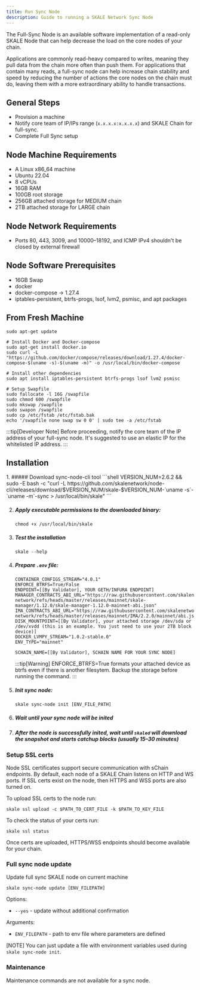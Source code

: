 ```yaml
---
title: Run Sync Node
description: Guide to running a SKALE Network Sync Node 
---
```


The Full-Sync Node is an available software implementation of a read-only SKALE Node that can help decrease the load on the core nodes of your chain.

Applications are commonly read-heavy compared to writes, meaning they pull data from the chain more often than push them. For applications that contain many reads, a full-sync node can help increase chain stability and speed by reducing the number of actions the core nodes on the chain must do, leaving them with a more extraordinary ability to handle transactions.

## General Steps

- Provision a machine
- Notify core team of IP/IPs range (`x.x.x.x:x.x.x.x`) and SKALE Chain for full-sync.
- Complete Full Sync setup

## Node Machine Requirements

* A Linux x86_64 machine
* Ubuntu 22.04
* 8 vCPUs
* 16GB RAM
* 100GB root storage
* 256GB attached storage for MEDIUM chain
* 2TB attached storage for LARGE chain

## Node Network Requirements

- Ports 80, 443, 3009, and 10000–18192, and ICMP IPv4 shouldn't be closed by external firewall

## Node Software Prerequisites

* 16GB Swap
* docker
* docker-compose → 1.27.4
* iptables-persistent, btrfs-progs, lsof, lvm2, psmisc, and apt packages


## From Fresh Machine

```shell
sudo apt-get update

# Install Docker and Docker-compose
sudo apt-get install docker.io
sudo curl -L "https://github.com/docker/compose/releases/download/1.27.4/docker-compose-$(uname -s)-$(uname -m)" -o /usr/local/bin/docker-compose

# Install other dependencies
sudo apt install iptables-persistent btrfs-progs lsof lvm2 psmisc

# Setup Swapfile
sudo fallocate -l 16G /swapfile
sudo chmod 600 /swapfile
sudo mkswap /swapfile
sudo swapon /swapfile
sudo cp /etc/fstab /etc/fstab.bak
echo '/swapfile none swap sw 0 0' | sudo tee -a /etc/fstab
```

:::tip[Developer Note]
Before proceeding, notify the core team of the IP address of your full-sync node. It's suggested to use an elastic IP for the whitelisted IP address.
:::

## Installation

<Steps>
1. ##### Download sync-node-cli tool
    ```shell
    VERSION_NUM=2.6.2 && sudo -E bash -c "curl -L https://github.com/skalenetwork/node-cli/releases/download/$VERSION_NUM/skale-$VERSION_NUM-`uname -s`-`uname -m`-sync >  /usr/local/bin/skale"
    ```

2. ##### Apply executable permissions to the downloaded binary:
    ```shell
    chmod +x /usr/local/bin/skale
    ```

3. ##### Test the installation
    ```shell
    skale --help
    ```

4. ##### Prepare `.env` file:

    ```
    CONTAINER_CONFIGS_STREAM="4.0.1"
    ENFORCE_BTRFS=True/False
    ENDPOINT=[[By Validator], YOUR GETH/INFURA ENDPOINT]
    MANAGER_CONTRACTS_ABI_URL="https://raw.githubusercontent.com/skalenetwork/skale-network/refs/heads/master/releases/mainnet/skale-manager/1.12.0/skale-manager-1.12.0-mainnet-abi.json"
    IMA_CONTRACTS_ABI_URL="https://raw.githubusercontent.com/skalenetwork/skale-network/refs/heads/master/releases/mainnet/IMA/2.2.0/mainnet/abi.json"
    DISK_MOUNTPOINT=[[By Validator], your attached storage /dev/sda or /dev/xvdd (this is an example. You just need to use your 2TB block device)]
    DOCKER_LVMPY_STREAM="1.0.2-stable.0"
    ENV_TYPE="mainnet"

    SCHAIN_NAME=[[By Validator], SCHAIN NAME FOR YOUR SYNC NODE]
    ```

    :::tip[Warning]
    ENFORCE_BTRFS=True formats your attached device as btrfs even if there is another filesytem. Backup the storage before running the command.
    :::

5. ##### Init sync node:
    ```shell
    skale sync-node init [ENV_FILE_PATH]
    ```

6. ##### Wait until your sync node will be inited
7. ##### After the node is successfully inited, wait until `skaled` will download the snapshot and starts catchup blocks (usually 15–30 minutes)

</Steps>

### Setup SSL certs

Node SSL certificates support secure communication with sChain endpoints. By default, each node of a SKALE Chain listens on HTTP and WS ports. If SSL certs exist on the node, then HTTPS and WSS ports are also turned on.

To upload SSL certs to the node run:

```shell
skale ssl upload -c $PATH_TO_CERT_FILE -k $PATH_TO_KEY_FILE
```

To check the status of your certs run:

```shell
skale ssl status
```

Once certs are uploaded, HTTPS/WSS endpoints should become available for your chain.

### Full sync node update 

Update full sync SKALE node on current machine

```shell
skale sync-node update [ENV_FILEPATH]
```

Options:

- `--yes` - update without additional confirmation

Arguments:

- `ENV_FILEPATH` - path to env file where parameters are defined

[NOTE]
You can just update a file with environment variables used during `skale sync-node init`.

### Maintenance

Maintenance commands are not available for a sync node. 
